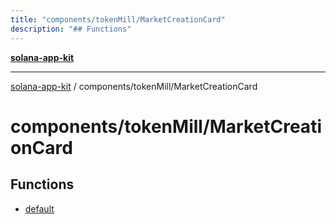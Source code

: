 ```yaml
---
title: "components/tokenMill/MarketCreationCard"
description: "## Functions"
---
```


[**solana-app-kit**](../../../README.mdx)

***

[solana-app-kit](../../../README.mdx) / components/tokenMill/MarketCreationCard

# components/tokenMill/MarketCreationCard

## Functions

- [default](functions/default.mdx)
